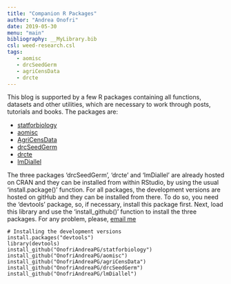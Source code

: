```yaml
---
title: "Companion R Packages"
author: "Andrea Onofri"
date: 2019-05-30
menu: "main"
bibliography: __MyLibrary.bib
csl: weed-research.csl
tags: 
   - aomisc
   - drcSeedGerm
   - agriCensData
   - drcte
---
```


This blog is supported by a few R packages containing all functions, datasets and other utilities, which are necessary to work through posts, tutorials and books. The packages are:

* [statforbiology](https://github.com/OnofriAndreaPG/statforbiology)
* [aomisc](https://github.com/OnofriAndreaPG/aomisc)
* [AgriCensData](https://github.com/OnofriAndreaPG/agriCensData)
* [drcSeedGerm](https://github.com/OnofriAndreaPG/drcSeedGerm)
* [drcte](https://github.com/OnofriAndreaPG/drcte)
* [lmDiallel](https://github.com/OnofriAndreaPG/lmDiallel)

The three packages 'drcSeedGerm', 'drcte' and 'lmDiallel' are already hosted on CRAN and they can be installed from within RStudio, by using the usual 'install.package()' function. For all packages, the development versions are hosted on gitHub and they can be installed from there. To do so, you need the 'devtools' package, so, if necessary, install this package first. Next, load this library and use the 'install_github()' function to install the three packages. For any problem, please, [email me](mailto:andrea.onofri@unipg.it)

```
# Installing the development versions
install.packages("devtools")
library(devtools)
install_github("OnofriAndreaPG/statforbiology")
install_github("OnofriAndreaPG/aomisc")
install_github("OnofriAndreaPG/agriCensData")
install_github("OnofriAndreaPG/drcSeedGerm")
install_github("OnofriAndreaPG/lmDiallel")
```

